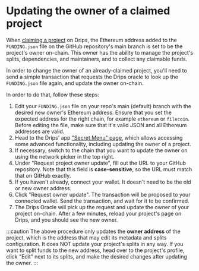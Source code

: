 # Updating the owner of a claimed project

When [claiming a project](/get-support/claim-your-repository) on Drips, the Ethereum address added to the `FUNDING.json` file on the GitHub repository's main branch is set to be the project's owner on-chain. This owner has the ability to manage the project's splits, dependencies, and maintainers, and to collect any claimable funds.

In order to change the owner of an already-claimed project, you'll need to send a simple transaction that requests the Drips oracle to look up the `FUNDING.json` file again, and update the owner on-chain.

In order to do that, follow these steps:

1. Edit your `FUNDING.json` file on your repo's main (default) branch with the desired new owner's Ethereum address. Ensure that you set the expected address for the right chain, for example `ethereum` or `filecoin`. Before editing the file, make sure that it's valid JSON and all Ethereum addresses are valid.
2. Head to the Drips' app ["Secret Menu" page](https://drips.network/app/secret-menu), which allows accessing some advanced functionality, including updating the owner of a project.
3. If necessary, switch to the chain that you want to update the owner on using the network picker in the top right.
4. Under "Request project owner update", fill out the URL to your GitHub repository. Note that this field is **case-sensitive**, so the URL must match that on GitHub exactly.
5. If you haven't already, connect your wallet. It doesn't need to be the old or new owner address.
6. Click "Request owner update". The transaction will be proposed to your connected wallet. Send the transaction, and wait for it to be confirmed.
7. The Drips Oracle will pick up the request and update the owner of your project on-chain. After a few minutes, reload your project's page on Drips, and you should see the new owner.

:::caution
The above procedure only updates the **owner address** of the project, which is the address that may edit its metadata and splits configuration. It does NOT update your project's splits in any way. If you want to split funds to the new address, head over to the project's profile, click "Edit" next to its splits, and make the desired changes after updating the owner.
:::